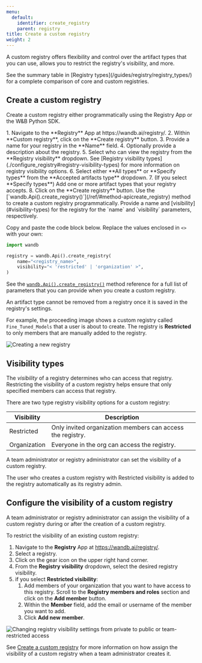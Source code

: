 ```yaml
---
menu:
  default:
    identifier: create_registry
    parent: registry
title: Create a custom registry
weight: 2
---
```


A custom registry offers flexibility and control over the artifact types that you can use, allows you to restrict the registry's visibility, and more.

<Info>
See the summary table in [Registry types](/guides/registry/registry_types/) for a complete comparison of core and custom registries.
</Info>


## Create a custom registry

Create a custom registry either programmatically using the Registry App or the W&B Python SDK.

<Tabs>
<Tab title="Registry App">
1. Navigate to the **Registry** App at https://wandb.ai/registry/.
2. Within **Custom registry**, click on the **Create registry** button.
3. Provide a name for your registry in the **Name** field.
4. Optionally provide a description about the registry.
5. Select who can view the registry from the **Registry visibility** dropdown. See [Registry visibility types](./configure_registry#registry-visibility-types) for more information on registry visibility options.
6. Select either **All types** or **Specify types** from the **Accepted artifacts type** dropdown.
7. (If you select **Specify types**) Add one or more artifact types that your registry accepts.
8. Click on the **Create registry** button.
</Tab>
<Tab title="Python SDK">
Use the [`wandb.Api().create_registry()`](/ref/#method-apicreate_registry) method to create a custom registry programmatically. Provide a name and [visibility](#visibility-types) for the registry for the `name` and `visibility` parameters, respectively.

Copy and paste the code block below. Replace the values enclosed in `<>` with your own:

```python
import wandb

registry = wandb.Api().create_registry(
    name="<registry_name>",
    visibility="< 'restricted' | 'organization' >",
)
```

See the  [`wandb.Api().create_registry()`](/ref/#method-apicreate_registry) method reference for a full list of parameters that you can provide when you create a custom registry.
</Tab>
</Tabs>

<Note>
An artifact type cannot be removed from a registry once it is saved in the registry's settings.
</Note>

For example, the proceeding image shows a custom registry called `Fine_Tuned_Models` that a user is about to create. The registry is **Restricted** to only members that are manually added to the registry.

<Frame>
    <img src="/images/registry/create_registry.gif" alt="Creating a new registry"  />
</Frame>

## Visibility types

The *visibility* of a registry determines who can access that registry. Restricting the visibility of a custom registry helps ensure that only specified members can access that registry.

There are two type registry visibility options for a custom registry: 

| Visibility | Description |
| --- | --- | 
| Restricted   | Only invited organization members can access the registry.| 
| Organization | Everyone in the org can access the registry. |

A team administrator or registry administrator can set the visibility of a custom registry.

The user who creates a custom registry with Restricted visibility is added to the registry automatically as its registry admin. 


## Configure the visibility of a custom registry

A team administrator or registry administrator can assign the visibility of a custom registry during or after the creation of a custom registry. 

To restrict the visibility of an existing custom registry:

1. Navigate to the **Registry** App at https://wandb.ai/registry/.
2. Select a registry.
3. Click on the gear icon on the upper right hand corner.
4. From the **Registry visibility** dropdown, select the desired registry visibility.
5. if you select **Restricted visibility**:
   1. Add members of your organization that you want to have access to this registry. Scroll to the **Registry members and roles** section and click on the **Add member** button. 
   2. Within the **Member** field, add the email or username of the member you want to add.
   3. Click **Add new member**.

<Frame>
    <img src="/images/registry/change_registry_visibility.gif" alt="Changing registry visibility settings from private to public or team-restricted access"  />
</Frame>

See [Create a custom registry](./create_registry#create-a-custom-registry) for more information on how assign the visibility of a custom registry when a team administrator creates it.

